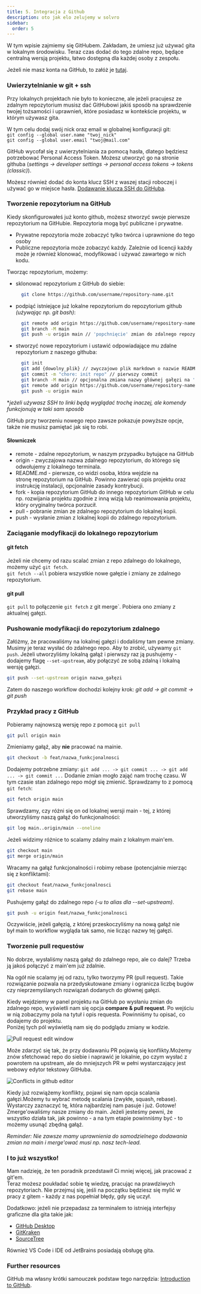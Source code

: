 ```yaml
---
title: 5. Integracja z Github
description: oto jak elo zelujemy w solvro
sidebar:
  order: 5
---
```


W tym wpisie zajmiemy się GitHubem. Zakładam, że umiesz już używać gita w lokalnym środowisku.
Teraz czas dodać do tego zdalne repo, będące centralną wersją projektu, łatwo dostępną dla każdej osoby z zespołu.

Jeżeli nie masz konta na GitHub, to załóż je [tutaj](https://github.com/signup).

### Uwierzytelnianie w git + ssh

Przy lokalnych projektach nie było to konieczne, ale jeżeli pracujesz ze zdalnym repozytorium musisz dać GitHubowi jakiś sposób na sprawdzenie twojej tożsamości
i uprawnień, które posiadasz w kontekście projektu, w którym używasz gita.

W tym celu dodaj swój nick oraz email w globalnej konfiguracji git:  
`git config --global user.name "twoj_nick"`  
`git config --global user.email "twoj@mail.com"`

GitHub wycofał się z uwierzytelniania za pomocą hasła, dlatego będziesz potrzebować Personal Access Token.
Możesz utworzyć go na stronie githuba (_settings -> developer settings -> personal access tokens -> tokens (classic)_).

Możesz również dodać do konta klucz SSH z waszej stacji roboczej i używać go w miejsce hasła. [Dodawanie klucza SSH do GitHuba](https://docs.github.com/en/authentication/connecting-to-github-with-ssh/adding-a-new-ssh-key-to-your-github-account).

### Tworzenie repozytorium na GitHub

Kiedy skonfigurowałeś już konto github, możesz stworzyć swoje pierwsze repozytorium na GitHubie.
Repozytoria mogą być publiczne i prywatne.

- Prywatne repozytoria może zobaczyć tylko twórca i uprawnione do tego osoby
- Publiczne repozytoria może zobaczyć każdy. Zależnie od licencji każdy może je również klonować, modyfikować i używać zawartego w nich kodu.

Tworząc repozytorium, możemy:

- sklonować repozytorium z GitHub do siebie:
  ```bash
    git clone https://github.com/username/repository-name.git
  ```
- podpiąć istniejące już lokalne repozytorium do repozytorium github _(używając np. git bash)_:
  ```bash
    git remote add origin https://github.com/username/repository-name.git
    git branch -M main
    git push -u origin main // 'popchnięcie' zmian do zdalnego repozytorium
  ```
- stworzyć nowe repozytorium i ustawić odpowiadające mu zdalne repozytorium z naszego githuba:
  ```bash
    git init
    git add {dowolny_plik} // zwyczajowo plik markdown o nazwie README.md
    git commit -m "chore: init repo" // pierwszy commit
    git branch -M main // opcjonalna zmiana nazwy głównej gałęzi na 'main'
    git remote add origin https://github.com/username/repository-name.git
    git push -u origin main
  ```

\*_jeżeli używasz SSH to linki będą wyglądać trochę inaczej, ale komendy funkcjonują w taki sam sposób_

GitHub przy tworzeniu nowego repo zawsze pokazuje powyższe opcje, także nie musisz pamiętać jak się to robi.

#### Słowniczek

- remote - zdalne repozytorium, w naszym przypadku bytujące na GitHub
- origin - zwyczajowa nazwa zdalnego repozytorium, do którego się odwołujemy z lokalnego terminala.
- README.md - pierwsze, co widzi osoba, która wejdzie na stronę repozytorium na GitHub. Powinno zawierać opis projektu oraz instrukcję instalacji, opcjonalnie zasady kontrybucji.
- fork - kopia repozytorium GitHub do innego repozytorium GitHub w celu np. rozwijania projektu zgodnie z inną wizją lub reanimowania projektu, który oryginalny twórca porzucił.
- pull - pobranie zmian ze zdalnego repozytorium do lokalnej kopii.
- push - wysłanie zmian z lokalnej kopii do zdalnego repozytorium.

### Zaciąganie modyfikacji do lokalnego repozytorium

#### git fetch

Jeżeli nie chcemy od razu scalać zmian z repo zdalnego do lokalnego, możemy użyć `git fetch`.  
`git fetch --all` pobiera wszystkie nowe gałęzie i zmiany ze zdalnego repozytorium.

#### git pull

`git pull` to połączenie `git fetch` z git merge`. Pobiera ono zmiany z aktualnej gałęzi.

### Pushowanie modyfikacji do repozytorium zdalnego

Załóżmy, że pracowaliśmy na lokalnej gałęzi i dodaliśmy tam pewne zmiany. Musimy je teraz wysłać do zdalnego repo.
Aby to zrobić, używamy `git push`. Jeżeli utworzyliśmy lokalną gałąź i pierwszy raz ją pushujemy - dodajemy flagę `--set-upstream`, aby połączyć ze sobą zdalną i lokalną wersję gałęzi.

```bash
git push --set-upstream origin nazwa_gałęzi
```

Zatem do naszego workflow dochodzi kolejny krok:
_git add -> git commit -> git push_

### Przykład pracy z GitHub

Pobieramy najnowszą wersję repo z pomocą `git pull`

```bash
git pull origin main
```

Zmieniamy gałąź, aby **nie** pracować na mainie.

```bash
git checkout -b feat/nazwa_funkcjonalnosci
```

Dodajemy potrzebne zmiany: `git add ... -> git commit ... -> git add ... -> git commit ...`
Dodanie zmian mogło zająć nam trochę czasu. W tym czasie stan zdalnego repo mógł się zmienić. Sprawdzamy to z pomocą `git fetch`:

```bash
git fetch origin main
```

Sprawdzamy, czy różni się on od lokalnej wersji main - tej, z której utworzyliśmy naszą gałąź do funkcjonalności:

```bash
git log main..origin/main --oneline
```

Jeżeli widzimy różnice to scalamy zdalny main z lokalnym main'em.

```bash
git checkout main
git merge origin/main
```

Wracamy na gałąź funkcjonalności i robimy rebase (potencjalnie mierząc się z konfliktami):

```bash
git checkout feat/nazwa_funkcjonalnosci
git rebase main
```

Pushujemy gałąź do zdalnego repo _(-u to alias dla --set-upstream)_.

```bash
git push -u origin feat/nazwa_funkcjonalnosci
```

Oczywiście, jeżeli gałęzią, z której przeskoczyliśmy na nową gałąź nie był main to workflow wygląda tak samo, nie licząc nazwy tej gałęzi.

### Tworzenie pull requestów

No dobrze, wysłaliśmy naszą gałąź do zdalnego repo, ale co dalej? Trzeba ją jakoś połączyć z main'em już zdalnie.

Na ogół nie scalamy jej od razu, tylko tworzymy PR (pull request).
Takie rozwiązanie pozwala na przedyskutowane zmiany i ogranicza liczbę bugów czy nieprzemyślanych rozwiązań dodanych do głównej gałęzi.

Kiedy wejdziemy w panel projektu na GitHub po wysłaniu zmian do zdalnego repo, wyświetli nam się opcja **compare & pull request**.
Po wejściu w nią zobaczymy pola na tytuł i opis requesta. Powinniśmy tu opisać, co dodajemy do projektu.  
Poniżej tych pól wyświetlą nam się do podglądu zmiany w kodzie.

![Pull request edit window](../../../../assets/tutorials/git-basics/pull-request-1.png)

Może zdarzyć się tak, że przy dodawaniu PR pojawią się konflikty.Możemy znów sfetchować repo do siebie i naprawić je lokalnie, po czym wysłać z powrotem na upstream,
ale do mniejszych PR w pełni wystarczający jest webowy edytor tekstowy GitHuba.

![Conflicts in github editor](../../../../assets/tutorials/git-basics/pull-request-2.png)

Kiedy już rozwiążemy konflikty, pojawi się nam opcja scalania gałęzi.Możemy tu wybrać metodę scalania (zwykłe, squash, rebase). Wystarczy zaznaczyć tę, która najbardziej
nam pasuje i już. Gotowe! Zmerge'owaliśmy nasze zmiany do main. Jeżeli jesteśmy pewni, że wszystko działa tak, jak powinno - a na tym etapie powinniśmy być - to możemy usunąć zbędną gałąź.

_Reminder: Nie zawsze mamy uprawnienia do samodzielnego dodawania zmian na main i merge'ować musi np. nasz tech-lead._

### I to już wszystko!

Mam nadzieję, że ten poradnik przedstawił Ci mniej więcej, jak pracować z git'em.  
Teraz możesz poukładać sobie tę wiedzę, pracując na prawdziwych repozytoriach.
Nie przejmuj się, jeśli na początku będziesz się mylić w pracy z gitem - każdy z nas popełniał błędy, gdy się uczył.

Dodatkowo: jeżeli nie przepadasz za terminalem to istnieją interfejsy graficzne dla gita takie jak:

- [GitHub Desktop](https://desktop.github.com)
- [GitKraken](https://www.gitkraken.com/)
- [SourceTree](https://www.sourcetreeapp.com/)

Również VS Code i IDE od JetBrains posiadają obsługę gita.

### Further resources

GitHub ma własny krótki samouczek podstaw tego narzędzia: [Introduction to GitHub](https://github.com/skills/introduction-to-github).
